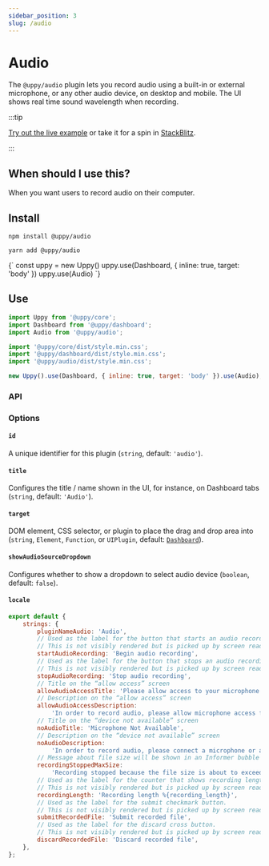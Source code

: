 ```yaml
---
sidebar_position: 3
slug: /audio
---
```




# Audio

The `@uppy/audio` plugin lets you record audio using a built-in or external
microphone, or any other audio device, on desktop and mobile. The UI shows real
time sound wavelength when recording.

:::tip

[Try out the live example](/examples) or take it for a spin in
[StackBlitz](https://stackblitz.com/edit/vitejs-vite-zaqyaf?file=main.js).

:::

## When should I use this?

When you want users to record audio on their computer.

## Install

<Tabs>
  <TabItem value="npm" label="NPM" default>

```shell
npm install @uppy/audio
```

  </TabItem>

  <TabItem value="yarn" label="Yarn">

```shell
yarn add @uppy/audio
```

  </TabItem>

  <TabItem value="cdn" label="CDN">
    <UppyCdnExample>
      {`
        const uppy = new Uppy()
        uppy.use(Dashboard, { inline: true, target: 'body' })
        uppy.use(Audio)
      `}
    </UppyCdnExample>
  </TabItem>
</Tabs>

## Use

```js {3,7,11} showLineNumbers
import Uppy from '@uppy/core';
import Dashboard from '@uppy/dashboard';
import Audio from '@uppy/audio';

import '@uppy/core/dist/style.min.css';
import '@uppy/dashboard/dist/style.min.css';
import '@uppy/audio/dist/style.min.css';

new Uppy().use(Dashboard, { inline: true, target: 'body' }).use(Audio);
```

### API

### Options

#### `id`

A unique identifier for this plugin (`string`, default: `'audio'`).

#### `title`

Configures the title / name shown in the UI, for instance, on Dashboard tabs
(`string`, default: `'Audio'`).

#### `target`

DOM element, CSS selector, or plugin to place the drag and drop area into
(`string`, `Element`, `Function`, or `UIPlugin`, default:
[`Dashboard`](/docs/dashboard)).

#### `showAudioSourceDropdown`

Configures whether to show a dropdown to select audio device (`boolean`,
default: `false`).

#### `locale`

```js
export default {
	strings: {
		pluginNameAudio: 'Audio',
		// Used as the label for the button that starts an audio recording.
		// This is not visibly rendered but is picked up by screen readers.
		startAudioRecording: 'Begin audio recording',
		// Used as the label for the button that stops an audio recording.
		// This is not visibly rendered but is picked up by screen readers.
		stopAudioRecording: 'Stop audio recording',
		// Title on the “allow access” screen
		allowAudioAccessTitle: 'Please allow access to your microphone',
		// Description on the “allow access” screen
		allowAudioAccessDescription:
			'In order to record audio, please allow microphone access for this site.',
		// Title on the “device not available” screen
		noAudioTitle: 'Microphone Not Available',
		// Description on the “device not available” screen
		noAudioDescription:
			'In order to record audio, please connect a microphone or another audio input device',
		// Message about file size will be shown in an Informer bubble
		recordingStoppedMaxSize:
			'Recording stopped because the file size is about to exceed the limit',
		// Used as the label for the counter that shows recording length (`1:25`).
		// This is not visibly rendered but is picked up by screen readers.
		recordingLength: 'Recording length %{recording_length}',
		// Used as the label for the submit checkmark button.
		// This is not visibly rendered but is picked up by screen readers.
		submitRecordedFile: 'Submit recorded file',
		// Used as the label for the discard cross button.
		// This is not visibly rendered but is picked up by screen readers.
		discardRecordedFile: 'Discard recorded file',
	},
};
```
